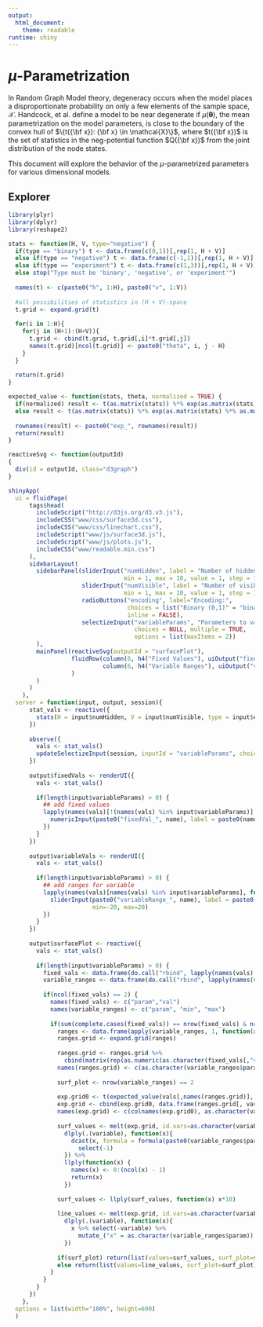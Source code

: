 ```yaml
---
output:
  html_document:
    theme: readable
runtime: shiny
---
```


# $\mu$-Parametrization
In Random Graph Model theory, degeneracy occurs when the model places a disproportionate probability on only a few elements of the sample space, $\mathcal{X}$. Handcock, et al. define a model to be near degenerate if $\mu(\boldsymbol \theta)$, the mean parametrization on the model parameters, is close to the boundary of the convex hull of $\{t({\bf x}): {\bf x} \in \mathcal{X}\}$, where $t({\bf x})$ is the set of statistics in the neg-potential function $Q({\bf x})$ from the joint distribution of the node states.

This document will explore the behavior of the $\mu$-parametrized parameters for various dimensional models. 

## Explorer

```r

library(plyr)
library(dplyr)
library(reshape2)

stats <- function(H, V, type="negative") {
  if(type == "binary") t <- data.frame(c(0,1))[,rep(1, H + V)]
  else if(type == "negative") t <- data.frame(c(-1,1))[,rep(1, H + V)]
  else if(type == "experiment") t <- data.frame(c(1,3))[,rep(1, H + V)]
  else stop("Type must be 'binary', 'negative', or 'experiment'")
  
  names(t) <- c(paste0("h", 1:H), paste0("v", 1:V))  
  
  #all possibilities of statistics in (H + V)-space
  t.grid <- expand.grid(t)
  
  for(i in 1:H){
    for(j in (H+1):(H+V)){
      t.grid <- cbind(t.grid, t.grid[,i]*t.grid[,j])
      names(t.grid)[ncol(t.grid)] <- paste0("theta", i, j - H)
    }
  }
  
  return(t.grid)
}

expected_value <- function(stats, theta, normalized = TRUE) {
  if(normalized) result <- t(as.matrix(stats)) %*% exp(as.matrix(stats) %*% as.matrix(theta)) %*% diag(1/apply(exp(as.matrix(stats) %*% as.matrix(theta)), 2, sum))
  else result <- t(as.matrix(stats)) %*% exp(as.matrix(stats) %*% as.matrix(theta))
  
  rownames(result) <- paste0("exp_", rownames(result))
  return(result)
}

reactiveSvg <- function(outputId) 
{
  div(id = outputId, class="d3graph")
}

shinyApp(
  ui = fluidPage(
      tags$head(
        includeScript("http://d3js.org/d3.v3.js"),
        includeCSS("www/css/surface3d.css"),
        includeCSS("www/css/linechart.css"),
        includeScript("www/js/surface3d.js"),
        includeScript("www/js/plots.js"),
        includeCSS("www/readable.min.css") 
      ),
      sidebarLayout(
        sidebarPanel(sliderInput("numHidden", label = "Number of hidden nodes:", 
                                 min = 1, max = 10, value = 1, step = 1),
                     sliderInput("numVisible", label = "Number of visible nodes:", 
                                 min = 1, max = 10, value = 1, step = 1),
                     radioButtons("encoding", label="Encoding:", 
                                  choices = list("Binary (0,1)" = "binary", "Negative (-1,1)" = "negative"),
                                  inline = FALSE),
                     selectizeInput("variableParams", "Parameters to vary:", 
                                    choices = NULL, multiple = TRUE,
                                    options = list(maxItems = 2))
        ),
        mainPanel(reactiveSvg(outputId = "surfacePlot"),
                  fluidRow(column(6, h4("Fixed Values"), uiOutput("fixedVals")),
                           column(6, h4("Variable Ranges"), uiOutput("variableVals"))
                  )
        )        
      )      
    ),
  server = function(input, output, session){
      stat_vals <- reactive({
        stats(H = input$numHidden, V = input$numVisible, type = input$encoding)
      })
      
      observe({
        vals <- stat_vals()
        updateSelectizeInput(session, inputId = "variableParams", choices = names(vals))
      })
      
      output$fixedVals <- renderUI({ 
        vals <- stat_vals()
        
        if(length(input$variableParams) > 0) {
          ## add fixed values
          lapply(names(vals)[!(names(vals) %in% input$variableParams)], function(name) {
            numericInput(paste0("fixedVal_", name), label = paste0(name, ":"), value=NULL)
          })    
        }
      })
      
      output$variableVals <- renderUI({
        vals <- stat_vals()
        
        if(length(input$variableParams) > 0) {
          ## add ranges for variable
          lapply(names(vals)[names(vals) %in% input$variableParams], function(name) {
            sliderInput(paste0("variableRange_", name), label = paste0(name, ":"), value=c(-10,10),
                        min=-20, max=20)
          })  
        }
      })
      
      output$surfacePlot <- reactive({ 
        vals <- stat_vals()  
        
        if(length(input$variableParams) > 0) {
          fixed_vals <- data.frame(do.call("rbind", lapply(names(vals)[!(names(vals) %in% input$variableParams)], function(z) c(z, input[[paste0("fixedVal_", z)]]))))
          variable_ranges <- data.frame(do.call("rbind", lapply(names(vals)[names(vals) %in% input$variableParams], function(z) c(z, input[[paste0("variableRange_", z)]]))))
          
          if(ncol(fixed_vals) == 2) {
            names(fixed_vals) <- c("param","val")
            names(variable_ranges) <- c("param", "min", "max")
            
            if(sum(complete.cases(fixed_vals)) == nrow(fixed_vals) & nrow(variable_ranges) > 0) {
              ranges <- data.frame(apply(variable_ranges, 1, function(x) seq(as.numeric(x["min"]), as.numeric(x["max"]), length.out = 40)))
              ranges.grid <- expand.grid(ranges)
              
              ranges.grid <- ranges.grid %>%
                cbind(matrix(rep(as.numeric(as.character(fixed_vals[,"val"])), nrow(ranges.grid)), nrow = nrow(ranges.grid), byrow = TRUE))
              names(ranges.grid) <- c(as.character(variable_ranges$param), as.character(fixed_vals$param))
              
              surf_plot <- nrow(variable_ranges) == 2 
              
              exp.grid0 <- t(expected_value(vals[,names(ranges.grid)], t(ranges.grid)))
              exp.grid <- cbind(exp.grid0, data.frame(ranges.grid[, variable_ranges$param])) 
              names(exp.grid) <- c(colnames(exp.grid0), as.character(variable_ranges$param))
              
              surf_values <- melt(exp.grid, id.vars=as.character(variable_ranges$param)) %>%
                dlply(.(variable), function(x){
                  dcast(x, formula = formula(paste0(variable_ranges$param[1], "~", variable_ranges$param[2])), value.var = "value") %>%
                    select(-1)
                }) %>%          
                llply(function(x) {
                  names(x) <- 0:(ncol(x) - 1) 
                  return(x)
                })
              
              surf_values <- llply(surf_values, function(x) x*10)
              
              line_values <- melt(exp.grid, id.vars=as.character(variable_ranges$param)) %>%
                dlply(.(variable), function(x){
                  x %>% select(-variable) %>%
                    mutate_("x" = as.character(variable_ranges$param))
                })
              
              if(surf_plot) return(list(values=surf_values, surf_plot=surf_plot))
              else return(list(values=line_values, surf_plot=surf_plot))
            }
          }
        }    
      })  
    },
  options = list(width="100%", height=600)
  )
```
